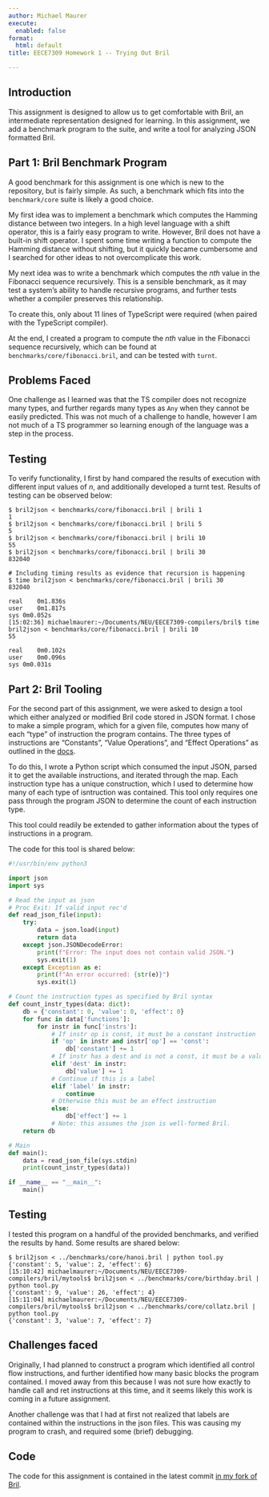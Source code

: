 ```yaml
---
author: Michael Maurer
execute:
  enabled: false
format:
  html: default
title: EECE7309 Homework 1 -- Trying Out Bril

---
```


## Introduction

This assignment is designed to allow us to get comfortable with Bril, an intermediate representation designed for learning.
In this assignment, we add a benchmark program to the suite, and write a tool for analyzing JSON formatted Bril.

## Part 1: Bril Benchmark Program

A good benchmark for this assignment is one which is new to the repository, but is fairly simple. 
As such, a benchmark which fits into the `benchmark/core` suite is likely a good choice. 

My first idea was to implement a benchmark which computes the Hamming distance between two integers. 
In a high level language with a shift operator, this is a fairly easy program to write. 
However, Bril does not have a built-in shift operator. 
I spent some time writing a function to compute the Hamming distance without shifting, but it quickly became cumbersome and I searched for other ideas to not overcomplicate this work.

My next idea was to write a benchmark which computes the $nth$ value in the Fibonacci sequence recursively.
This is a sensible benchmark, as it may test a system's ability to handle recursive programs, and further tests 
whether a compiler preserves this relationship. 

To create this, only about 11 lines of TypeScript were required (when paired with the TypeScript compiler).

At the end, I created a program to compute the $nth$ value in the Fibonacci sequence recursively, which can be found at 
`benchmarks/core/fibonacci.bril`, and can be tested with `turnt`.

## Problems Faced
One challenge as I learned was that the TS compiler does not recognize many types, and further regards many types as `Any` 
when they cannot be easily predicted. This was not much of a challenge to handle, however I am not much of a TS programmer
so learning enough of the language was a step in the process.

## Testing
To verify functionality, I first by hand compared the results of execution with different input values of $n$, and additionally developed a turnt test.
Results of testing can be observed below:

```
$ bril2json < benchmarks/core/fibonacci.bril | brili 1
1
$ bril2json < benchmarks/core/fibonacci.bril | brili 5
5
$ bril2json < benchmarks/core/fibonacci.bril | brili 10
55
$ bril2json < benchmarks/core/fibonacci.bril | brili 30
832040

# Including timing results as evidence that recursion is happening 
$ time bril2json < benchmarks/core/fibonacci.bril | brili 30
832040

real	0m1.836s
user	0m1.817s
sys	0m0.052s
[15:02:36] michaelmaurer:~/Documents/NEU/EECE7309-compilers/bril$ time bril2json < benchmarks/core/fibonacci.bril | brili 10
55

real	0m0.102s
user	0m0.096s
sys	0m0.031s
```

## Part 2: Bril Tooling

For the second part of this assignment, we were asked to design a tool which either analyzed or modified Bril code stored in JSON format.
I chose to make a simple program, which for a given file, computes how many of each "type" of instruction the program contains.
The three types of instructions are "Constants", "Value Operations", and "Effect Operations" as outlined in the [docs](https://github.com/sampsyo/bril/blob/main/docs/lang/syntax.md).

To do this, I wrote a Python script which consumed the input JSON, parsed it to get the available instructions, and iterated through the map. 
Each instruction type has a unique construction, which I used to determine how many of each type of isntruction was contained.
This tool only requires one pass through the program JSON to determine the count of each instruction type. 

This tool could readily be extended to gather information about the types of instructions in a program.

The code for this tool is shared below:
```python
#!/usr/bin/env python3

import json
import sys

# Read the input as json
# Proc Exit: If valid input rec'd
def read_json_file(input):
    try:
        data = json.load(input)
        return data
    except json.JSONDecodeError:
        print(f"Error: The input does not contain valid JSON.")
        sys.exit(1)
    except Exception as e:
        print(f"An error occurred: {str(e)}")
        sys.exit(1)

# Count the instruction types as specified by Bril syntax
def count_instr_types(data: dict):
    db = {'constant': 0, 'value': 0, 'effect': 0}
    for func in data['functions']:
        for instr in func['instrs']:
            # If instr op is const, it must be a constant instruction
            if 'op' in instr and instr['op'] == 'const':
                db['constant'] += 1
            # If instr has a dest and is not a const, it must be a value instruction
            elif 'dest' in instr:
                db['value'] += 1
            # Continue if this is a label
            elif 'label' in instr:
                continue
            # Otherwise this must be an effect instruction
            else:
                db['effect'] += 1
            # Note: this assumes the json is well-formed Bril.
    return db

# Main
def main():
    data = read_json_file(sys.stdin)
    print(count_instr_types(data))

if __name__ == "__main__":
    main()
```

## Testing

I tested this program on a handful of the provided benchmarks, and verified the results by hand. Some results are shared below:

```
$ bril2json < ../benchmarks/core/hanoi.bril | python tool.py 
{'constant': 5, 'value': 2, 'effect': 6}
[15:10:42] michaelmaurer:~/Documents/NEU/EECE7309-compilers/bril/mytools$ bril2json < ../benchmarks/core/birthday.bril | python tool.py 
{'constant': 9, 'value': 26, 'effect': 4}
[15:11:04] michaelmaurer:~/Documents/NEU/EECE7309-compilers/bril/mytools$ bril2json < ../benchmarks/core/collatz.bril | python tool.py 
{'constant': 3, 'value': 7, 'effect': 7}
```

## Challenges faced
Originally, I had planned to construct a program which identified all control flow instructions, and further identified how many
basic blocks the program contained. I moved away from this because I was not sure how exactly to handle call and ret instructions at this time, 
and it seems likely this work is coming in a future assignment.

Another challenge was that I had at first not realized that labels are contained within the instructions in the json files.
This was causing my program to crash, and required some (brief) debugging.

## Code
The code for this assignment is contained in the latest commit [in my fork of Bril](https://github.com/maurermi/bril/tree/assignment-1).